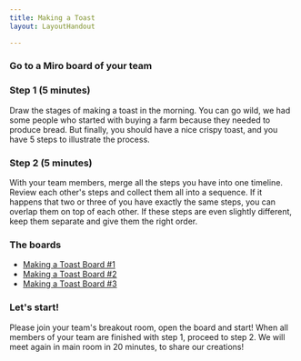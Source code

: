 ```yaml
---
title: Making a Toast
layout: LayoutHandout

---
```



###  Go to a Miro board of your team

### Step 1 (5 minutes)

Draw the stages of making a toast in the morning. You can go wild, we had some people who started with buying a farm because they needed to produce bread. But finally, you should have a nice crispy toast, and you have 5 steps to illustrate the process.

### Step 2 (5 minutes)

With your team members, merge all the steps you have into one timeline. Review each other's steps and collect them all into a sequence. If it happens that two or three of you have exactly the same steps, you can overlap them on top of each other. If these steps are even slightly different, keep them separate and give them the right order.

### The boards

* [Making a Toast Board #1](https://miro.com/app/board/o9J_lz9o0Eg=/)
* [Making a Toast Board #2](https://miro.com/app/board/o9J_lz9o0Kc=/)
* [Making a Toast Board #3](https://miro.com/app/board/o9J_lz9_XuQ=/)

### Let's start!

Please join your team's breakout room, open the board and start! When all members of your team are finished with step 1, proceed to step 2. We will meet again in main room in 20 minutes, to share our creations!